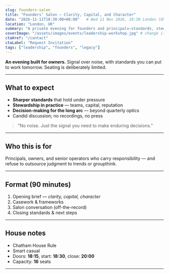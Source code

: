 ```yaml
---
slug: founders-salon
title: "Founders’ Salon — Clarity, Capital, and Character"
date: "2026-11-11T18:30:00+00:00"   # Wed 11 Nov 2026, 18:30 London (GMT)
location: "London, UK"
summary: "A private evening for founders and principals—standards, stewardship, and long-arc thinking."
coverImage: "/assets/images/events/leadership-workshop.jpg" # change if you add a dedicated image
ctaHref: "/contact"
ctaLabel: "Request Invitation"
tags: ["leadership", "founders", "legacy"]
---
```


**An evening built for owners.** Signal over noise, with standards you can put to work tomorrow. Seating is deliberately limited.

---

## What to expect

- **Sharper standards** that hold under pressure  
- **Stewardship in practice** — teams, capital, reputation  
- **Decision-making for the long arc** — beyond quarterly optics  
- Candid discussion; no recordings, no press

> “No noise. Just the signal you need to make enduring decisions.”

---

## Who this is for

Principals, owners, and senior operators who carry responsibility — and refuse to outsource judgment to trends or groupthink.

---

## Format (90 minutes)

1. Opening brief — *clarity, capital, character*  
2. Casework & frameworks  
3. Salon conversation (off-the-record)  
4. Closing standards & next steps

---

## House notes

- Chatham House Rule  
- Smart casual  
- Doors: **18:15**, start: **18:30**, close: **20:00**  
- Capacity: **16** seats

---

###